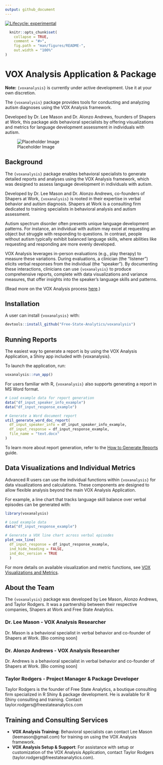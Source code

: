 ```yaml
---
output: github_document
---
```


<!-- README.md is generated from README.Rmd. Please edit that file -->

<!-- badges: start -->
[![Lifecycle: experimental](https://img.shields.io/badge/lifecycle-experimental-orange.svg)](https://lifecycle.r-lib.org/articles/stages.html#experimental)
<!-- badges: end -->

```r
  knitr::opts_chunk$set(
    collapse = TRUE,
    comment = "#>",
    fig.path = "man/figures/README-",
    out.width = "100%"
)
```

# VOX Analysis Application & Package

**Note:** `{voxanalysis}` is currently under active development. Use it at your own discretion.

The `{voxanalysis}` package provides tools for conducting and analyzing autism diagnoses using the VOX Analysis framework. 

Developed by Dr. Lee Mason and Dr. Alonzo Andrews, founders of Shapers at Work, this package aids behavioral specialists by offering visualizations and metrics for language development assessment in individuals with autism.

![Placeholder Image](https://placehold.co/600x400)

## Background

The `{voxanalysis}` package enables behavioral specialists to generate detailed reports and analyses using the VOX Analysis framework, which was designed to assess language development in individuals with autism.

Developed by Dr. Lee Mason and Dr. Alonzo Andrews, co-founders of Shapers at Work, `{voxanalysis}` is rooted in their expertise in verbal behavior and autism diagnosis. Shapers at Work is a consulting firm dedicated to training specialists in behavioral analysis and autism assessment.

Autism spectrum disorder often presents unique language development patterns. For instance, an individual with autism may excel at requesting an object but struggle with responding to questions. In contrast, people without autism typically exhibit balanced language skills, where abilities like requesting and responding are more evenly developed.

VOX Analysis leverages in-person evaluations (e.g., play therapy) to measure these variations. During evaluations, a clinician (the “listener”) elicits verbal responses from the individual (the “speaker”). By documenting these interactions, clinicians can use `{voxanalysis}` to produce comprehensive reports, complete with data visualizations and variance measures, that offer insights into the speaker’s language skills and patterns.

(Read more on the VOX Analysis process [here](https://www.verbalbehavior.org/vox).)

## Installation

A user can install `{voxanalysis}` with:

```r
devtools::install_github("Free-State-Analytics/voxanalysis")
```

## Running Reports

The easiest way to generate a report is by using the VOX Analysis Application, a Shiny app included with {voxanalysis}.

To launch the application, run:

```r
voxanalysis::run_app()
```

For users familiar with R, `{voxanalysis}` also supports generating a report in MS Word format.

```r
# Load example data for report generation
data("df_input_speaker_info_example")
data("df_input_response_example")

# Generate a Word document report
util_generate_word_doc_report(
  df_input_speaker_info = df_input_speaker_info_example,
  df_input_response = df_input_response_example,
  file_name = "text.docx"
)
```

To learn more about report generation, refer to the [How to Generate Reports](https://free-state-analytics.github.io/voxanalysis/articles/generatingreports.html) guide.

## Data Visualizations and Individual Metrics

Advanced R users can use the individual functions within `{voxanalysis}` for data visualizations and calculations. These components are designed to allow flexible analysis beyond the main VOX Analysis Application.

For example, a line chart that tracks language skill balance over verbal episodes can be generated with:

```r
library(voxanalysis)

# Load example data
data("df_input_response_example")

# Generate a VOX line chart across verbal episodes
plot_vox_line(
  df_input_response = df_input_response_example,
  ind_hide_heading = FALSE,
  ind_doc_version = TRUE
  )
```

For more details on available visualization and metric functions, see [VOX Visualizations and Metrics](https://free-state-analytics.github.io/voxanalysis/articles/datavizandcharts.html).

## About the Team

The `{voxanalysis}` package was developed by Lee Mason, Alonzo Andrews, and Taylor Rodgers. It was a partnership between their respective companies, Shapers at Work and Free State Analytics.

### Dr. Lee Mason - VOX Analysis Researcher
Dr. Mason is a behavioral specialist in verbal behavior and co-founder of Shapers at Work. [Bio coming soon]

### Dr. Alonzo Andrews - VOX Analysis Researcher
Dr. Andrews is a behavioral specialist in verbal behavior and co-founder of Shapers at Work. [Bio coming soon]

### Taylor Rodgers - Project Manager & Package Developer

Taylor Rodgers is the founder of Free State Analytics, a boutique consulting firm specialized in R Shiny & package development. He is available for R Shiny consulting and training. Contact taylor.rodgers@freestateanalytics.com

## Training and Consulting Services

- **VOX Analysis Training**: Behavioral specialists can contact Lee Mason (leemason@gmail.com) for training on using the VOX Analysis framework.
- **VOX Analysis Setup & Support**: For assistance with setup or customization of the VOX Analysis Application, contact Taylor Rodgers (taylor.rodgers@freestateanalytics.com).

